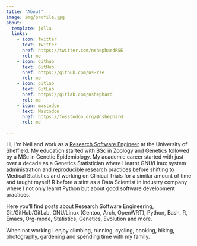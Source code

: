 ```yaml
---
title: "About"
image: img/profile.jpg
about:
  template: jolla
  links:
    - icon: twitter
      text: Twitter
      href: https://twitter.com/nshephardRSE
      rel: me
    - icon: github
      text: GitHub
      href: https://github.com/ns-rse
      rel: me
    - icon: gitlab
      text: GitLab
      href: https://gitlab.com/nshephard
      rel: me
    - icon: mastodon
      text: Mastodon
      href: https://fosstodon.org/@nshephard
      rel: me

---
```



Hi, I'm Neil and work as a [Research Software Engineer](https://rse.shef.ac.uk) at the University of Sheffield. My
education started with BSc in Zoology and Genetics followed by a MSc in Genetic Epidemiology. My academic career started
with just over a decade as a Genetics Statistician where I learnt GNU/Linux system administration and reproducible
research practices before shifting to Medical Statistics and working on Clinical Trials for a similar amount of time and
taught myself R before a stint as a Data Scientist in industry company where I not only learnt Python but about good
software development practices.

Here you'll find posts about Research Software Engineering, Git/GitHub/GitLab, GNU/Linux (Gentoo, Arch, OpenWRT),
Python, Bash, R, Emacs, Org-mode, Statistics, Genetics, Evolution and more.

When not working I enjoy climbing, running, cycling, cooking, hiking, photography, gardening and spending time with my
family.

